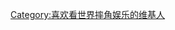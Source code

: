 {{Userbox
|id= [[File:2015 WWE logo.svg|50px]]
|id-c= white
|info='''這位用戶是[[世界摔角娛樂|<span style=color:#FF0000>WWE</span>]]的愛好者。'''
|info-c= black
|info-s=9
|info-fc= white
|border-c= white
}}

[[Category:喜欢看世界摔角娱乐的维基人]]